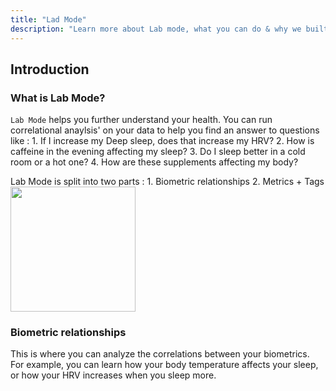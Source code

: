 ```yaml
---
title: "Lad Mode"
description: "Learn more about Lab mode, what you can do & why we built it"
---
```

## Introduction
### What is Lab Mode? 
`Lab Mode` helps you further understand your health. You can run correlational anaylsis' on your data to help you find an answer to questions like : 
    1. If I increase my Deep sleep, does that increase my HRV?
    2. How is caffeine in the evening affecting my sleep?
    3. Do I sleep better in a cold room or a hot one? 
    4. How are these supplements affecting my body? 

Lab Mode is split into two parts : 
    1. Biometric relationships 
    2. Metrics + Tags 
<img height="200" src="/images/Slide 16_9 - 4.png" />

### Biometric relationships 
This is where you can analyze the correlations between your biometrics. For example, you can learn how your body temperature affects your sleep, or how your HRV increases when you sleep more. 
